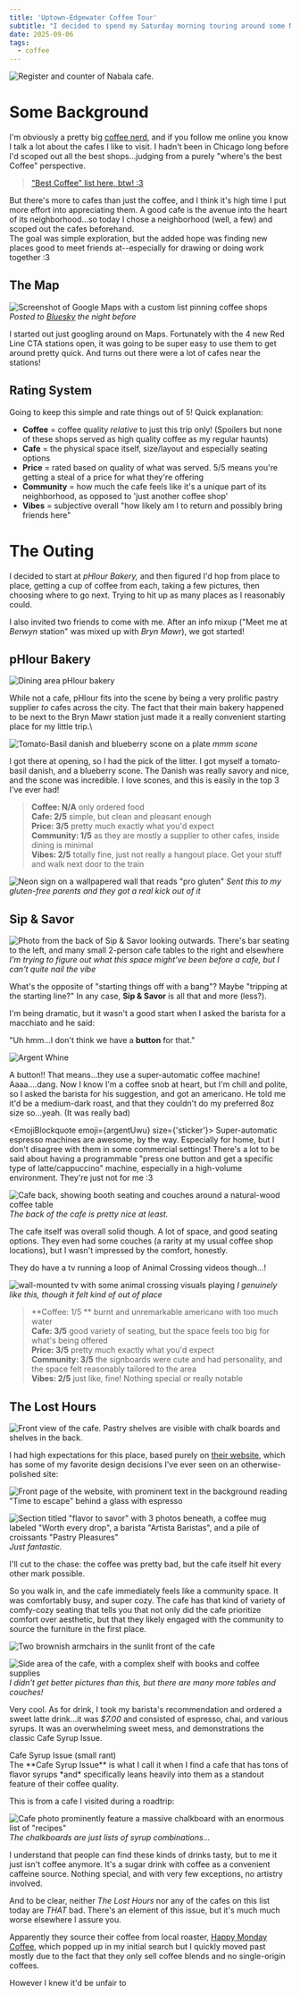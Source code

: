 ```yaml
---
title: 'Uptown-Edgewater Coffee Tour'
subtitle: "I decided to spend my Saturday morning touring around some Northside Chicago coffee shops"
date: 2025-09-06
tags:
  - coffee
---
```



![Register and counter of Nabala cafe.](./IMG_6589.jpg "What a vibe")

# Some Background

I'm obviously a pretty big [coffee nerd](/about/coffee), and if you follow me online you know I talk a lot about the cafes I like to visit. I hadn't been in Chicago long before I'd scoped out all the best shops...judging from a purely "where's the best Coffee" perspective.

> ["Best Coffee" list here, btw! :3](/about/coffee#best-chicago-coffee-shops)

But there's more to cafes than just the coffee, and I think it's high time I put more effort into appreciating them. A good cafe is the avenue into the heart of its neighborhood...so today I chose a neighborhood (well, a few) and scoped out the cafes beforehand.\
The goal was simple exploration, but the added hope was finding new places good to meet friends at--especially for drawing or doing work together :3

## The Map

![Screenshot of Google Maps with a custom list pinning coffee shops](./map.jpg)
_Posted to [Bluesky](https://bsky.app/profile/coffee.cobra.monster/post/3ly5fqhepn22u "Thank god I don't care enough to embed the map or something wacky") the night before_

I started out just googling around on Maps. Fortunately with the 4 new Red Line CTA stations open, it was going to be super easy to use them to get around pretty quick. And turns out there were a lot of cafes near the stations!

## Rating System

Going to keep this simple and rate things out of 5! Quick explanation:
- **Coffee** = coffee quality _relative_ to just this trip only! (Spoilers but none of these shops served as high quality coffee as my regular haunts)
- **Cafe** = the physical space itself, size/layout and especially seating options
- **Price** = rated based on quality of what was served. 5/5 means you're getting a steal of a price for what they're offering
- **Community** = how much the cafe feels like it's a unique part of its neighborhood, as opposed to 'just another coffee shop'
- **Vibes** = subjective overall "how likely am I to return and possibly bring friends here"

# The Outing

I decided to start at _pHlour Bakery,_ and then figured I'd hop from place to place, getting a cup of coffee from each, taking a few pictures, then choosing where to go next. Trying to hit up as many places as I reasonably could.

I also invited two friends to come with me. After an info mixup ("Meet me at *Berwyn* station" was mixed up with *Bryn Mawr*), we got started!

## pHlour Bakery

![Dining area pHlour bakery](./IMG_6566.jpg "Wonder how busy it gets?")

While not a cafe, pHlour fits into the scene by being a very prolific pastry supplier *to* cafes across the city. The fact that their main bakery happened to be next to the Bryn Mawr station just made it a really convenient starting place for my little trip.\

![Tomato-Basil danish and blueberry scone on a plate](./IMG_6569.jpg "Don't talk to me about scones I'll talk your ear off")
_mmm scone_

I got there at opening, so I had the pick of the litter. I got myself a tomato-basil danish, and a blueberry scone. The Danish was really savory and nice, and the scone was incredible. I love scones, and this is easily in the top 3 I've ever had! <InlineArgentEmoji emoji="smile"/>

> **Coffee: N/A** only ordered food\
**Cafe: 2/5** simple, but clean and pleasant enough\
**Price: 3/5** pretty much exactly what you'd expect\
**Community: 1/5** as they are mostly a supplier to other cafes, inside dining is minimal\
**Vibes: 2/5** totally fine, just not really a hangout place. Get your stuff and walk next door to the train

![Neon sign on a wallpapered wall that reads "pro gluten"](./IMG_6568.jpg "I had finished my danish and was halfway through the scone before I looked up and saw this. Definitely an early morning.")
_Sent this to my gluten-free parents and they got a real kick out of it_

## Sip & Savor

![Photo from the back of Sip & Savor looking outwards. There's bar seating to the left, and many small 2-person cafe tables to the right and elsewhere](./IMG_6571.jpg "Couldn't take a GREAT pic w/o including way too many random strangers.")
_I'm trying to figure out what this space might've been before a cafe, but I can't quite nail the vibe_

What's the opposite of "starting things off with a bang"? Maybe "tripping at the starting line?" In any case, **Sip & Savor** is all that and more (less?).

I'm being dramatic, but it wasn't a good start when I asked the barista for a macchiato and he said:

"Uh hmm...I don't think we have a **button** for that."

![Argent Whine](@assets/argent/stickers/babanasaur/whine.png "no mean me!!")

A button!! That means...they use a super-automatic coffee machine! Aaaa....dang. Now I know I'm a coffee snob at heart, but I'm chill and polite, so I asked the barista for his suggestion, and got an americano. He told me it'd be a medium-dark roast, and that they couldn't do my preferred 8oz size so...yeah. (It was really bad)

<EmojiBlockquote emoji={argentUwu} size={'sticker'}>
Super-automatic espresso machines are awesome, by the way. Especially for home, but I don't disagree with them in some commercial settings! There's a lot to be said about having a programmable "press one button and get a specific type of latte/cappuccino" machine, especially in a high-volume environment. They're just not for me :3
</EmojiBlockquote>

![Cafe back, showing booth seating and couches around a natural-wood coffee table](./IMG_6570.jpg "Genuinely very nice area. Couch just kinda sucked.")
_The back of the cafe is pretty nice at least._

The cafe itself was overall solid though. A lot of space, and good seating options. They even had some couches (a rarity at my usual coffee shop locations), but I wasn't impressed by the comfort, honestly.

They do have a tv running a loop of Animal Crossing videos though...!

![wall-mounted tv with some animal crossing visuals playing](./IMG_6573.jpg 'A little wretched')
_I genuinely like this, though it felt kind of out of place_

> **Coffee: 1/5 ** burnt and unremarkable americano with too much water\
**Cafe: 3/5** good variety of seating, but the space feels too big for what's being offered\
**Price: 3/5** pretty much exactly what you'd expect\
**Community: 3/5** the signboards were cute and had personality, and the space felt reasonably tailored to the area\
**Vibes: 2/5** just like, fine! Nothing special or really notable

## The Lost Hours

![Front view of the cafe. Pastry shelves are visible with chalk boards and shelves in the back.](./IMG_6578.jpg "Do y'all appreciate my high-effort 'minimize people + their faces in the frame' techniques?")

I had high expectations for this place, based purely on [their website](https://www.the-lost-hours.com/), which has some of my favorite design decisions I've ever seen on an otherwise-polished site:

![Front page of the website, with prominent text in the background reading "Time to escape" behind a glass with espresso](./timetoescape.gif "You have no idea how long it took to get a fucking gif to work on this site lmao")

![Section titled "flavor to savor" with 3 photos beneath, a coffee mug labeled "Worth every drop", a barista "Artista Baristas", and a pile of croissants "Pastry Pleasures"](./lostHours2.png "I can only aspire to become an artista barista myself...!")
_Just fantastic._

I'll cut to the chase: the coffee was pretty bad, but the cafe itself hit every other mark possible.

So you walk in, and the cafe immediately feels like a community space. It was comfortably busy, and super cozy. The cafe has that kind of variety of comfy-cozy seating that tells you that not only did the cafe prioritize comfort over aesthetic, but that they likely engaged with the community to source the furniture in the first place.

![Two brownish armchairs in the sunlit front of the cafe](./IMG_6576.jpg)

![Side area of the cafe, with a complex shelf with books and coffee supplies](./IMG_6575.jpg "I know the pictures aren't great, but I didn't want to make folks uncomfortable :3")
_I didn't get better pictures than this, but there are many more tables and couches!_

Very cool. As for drink, I took my barista's recommendation and ordered a sweet latte drink...it was *$7.00* and consisted of espresso, chai, and various syrups. It was an overwhelming sweet mess, and demonstrations the classic Cafe Syrup Issue.

<Accordion client:idle>
<span slot="title"><InlineEmoji emoji={iceCream} /> Cafe Syrup Issue (small rant)</span>
<div slot="content">
The **Cafe Syrup Issue** is what I call it when I find a cafe that has tons of flavor syrups *and* specifically leans heavily into them as a standout feature of their coffee quality.

This is from a cafe I visited during a roadtrip:

![Cafe photo prominently feature a massive chalkboard with an enormous list of "recipes"](./syrupCafe.png)
_The chalkboards are just lists of syrup combinations..._

I understand that people can find these kinds of drinks tasty, but to me it just isn't coffee anymore. It's a sugar drink with coffee as a convenient caffeine source. Nothing special, and with very few exceptions, no artistry involved.

And to be clear, neither *The Lost Hours* nor any of the cafes on this list today are *THAT* bad. There's an element of this issue, but it's much much worse elsewhere I assure you.
</div>
</Accordion>

Apparently they source their coffee from local roaster, [Happy Monday Coffee](https://happymondaycoffee.com/), which popped up in my initial search but I quickly moved past mostly due to the fact that they only sell coffee blends and no single-origin coffees.

However I knew it'd be unfair to 